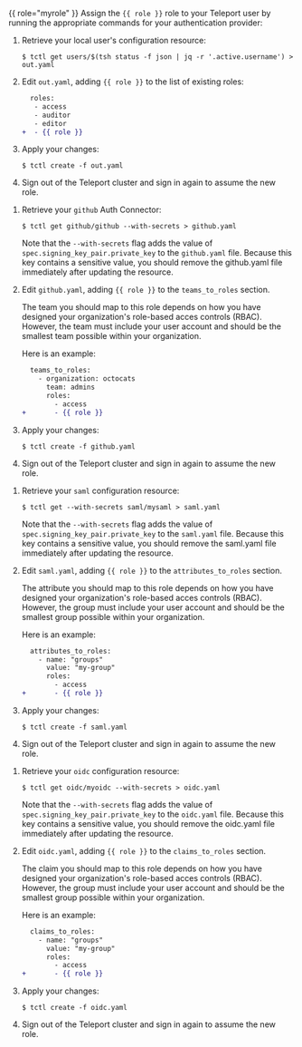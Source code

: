 {{ role="myrole" }}
Assign the `{{ role }}` role to your Teleport user by running the appropriate
commands for your authentication provider:

<Tabs>
<TabItem label="Local User">

1. Retrieve your local user's configuration resource:
   
   ```code
   $ tctl get users/$(tsh status -f json | jq -r '.active.username') > out.yaml
   ```

1. Edit `out.yaml`, adding `{{ role }}` to the list of existing roles:
   
   ```diff
     roles:
      - access
      - auditor
      - editor
   +  - {{ role }} 
   ```

1. Apply your changes:
   
   ```code
   $ tctl create -f out.yaml
   ```

1. Sign out of the Teleport cluster and sign in again to assume the new role.

</TabItem>
<TabItem label="GitHub">

1. Retrieve your `github` Auth Connector:

   ```code
   $ tctl get github/github --with-secrets > github.yaml
   ```

   Note that the `--with-secrets` flag adds the value of `spec.signing_key_pair.private_key` 
   to the `github.yaml` file. Because this key contains a sensitive value, you should remove the 
   github.yaml file immediately after updating the resource.

1. Edit `github.yaml`, adding `{{ role }}` to the `teams_to_roles` section. 
   
   The team you should map to this role depends on how you have designed your 
   organization's role-based acces controls (RBAC). However, the team must include your user account and
   should be the smallest team possible within your organization.

   Here is an example:
   
   ```diff
     teams_to_roles:
       - organization: octocats
         team: admins
         roles:
           - access
   +       - {{ role }}
   ```

1. Apply your changes:
   
   ```code
   $ tctl create -f github.yaml
   ```

1. Sign out of the Teleport cluster and sign in again to assume the new role.

</TabItem>
<TabItem label="SAML">

1. Retrieve your `saml`  configuration resource:

   ```code
   $ tctl get --with-secrets saml/mysaml > saml.yaml
   ```

   Note that the `--with-secrets` flag adds the value of `spec.signing_key_pair.private_key` 
   to the `saml.yaml` file. Because this key contains a sensitive value, you should remove the 
   saml.yaml file immediately after updating the resource.

1. Edit `saml.yaml`, adding `{{ role }}` to the `attributes_to_roles` section. 
   
   The attribute you should map to this role depends on how you have designed your 
   organization's role-based acces controls (RBAC). However, the group must include your 
   user account and should be the smallest group possible within your organization.
   
   Here is an example:
   
   ```diff
     attributes_to_roles:
       - name: "groups"
         value: "my-group"
         roles:
           - access
   +       - {{ role }}
   ```

1. Apply your changes:

   ```code
   $ tctl create -f saml.yaml
   ```

1. Sign out of the Teleport cluster and sign in again to assume the new role.

</TabItem>
<TabItem label="OIDC">

1. Retrieve your `oidc`  configuration resource:
   
   ```code
   $ tctl get oidc/myoidc --with-secrets > oidc.yaml
   ```

   Note that the `--with-secrets` flag adds the value of `spec.signing_key_pair.private_key` 
   to the `oidc.yaml` file. Because this key contains a sensitive value, you should remove the 
   oidc.yaml file immediately after updating the resource.

1. Edit `oidc.yaml`, adding `{{ role }}` to the `claims_to_roles` section. 
   
   The claim you should map to this role depends on how you have designed your organization's 
   role-based acces controls (RBAC). However, the group must include your user account and
   should be the smallest group possible within your organization.
   
   Here is an example:
   
   ```diff
     claims_to_roles:
       - name: "groups"
         value: "my-group"
         roles:
           - access
   +       - {{ role }}
   ```

1. Apply your changes:
   
   ```code
   $ tctl create -f oidc.yaml
   ```

1. Sign out of the Teleport cluster and sign in again to assume the new role.

</TabItem>
</Tabs>

